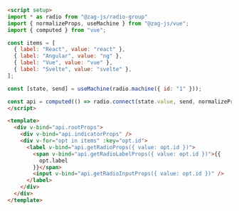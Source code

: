```md
<script setup>
import * as radio from "@zag-js/radio-group"
import { normalizeProps, useMachine } from "@zag-js/vue";
import { computed } from "vue";

const items = [
  { label: "React", value: "react" },
  { label: "Angular", value: "ng" },
  { label: "Vue", value: "vue" },
  { label: "Svelte", value: "svelte" },
];

const [state, send] = useMachine(radio.machine({ id: "1" }));

const api = computed(() => radio.connect(state.value, send, normalizeProps));
</script>

<template>
  <div v-bind="api.rootProps">
    <div v-bind="api.indicatorProps" />
    <div v-for="opt in items" :key="opt.id">
      <label v-bind="api.getRadioProps({ value: opt.id })">
        <span v-bind="api.getRadioLabelProps({ value: opt.id })">{{
          opt.label
        }}</span>
        <input v-bind="api.getRadioInputProps({ value: opt.id })" />
      </label>
    </div>
  </div>
</template>
```
